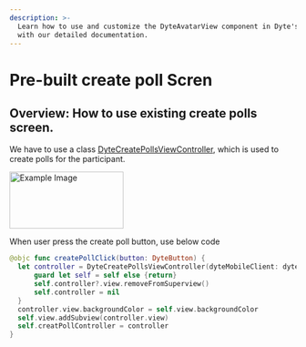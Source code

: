```yaml
---
description: >-
  Learn how to use and customize the DyteAvatarView component in Dyte's iOS UiKit
  with our detailed documentation.
---
```


# Pre-built create poll Scren
## Overview: How to use existing create polls screen.
We have to use a class [DyteCreatePollsViewController](/ios/components/dyte-poll-form), which is used to create polls for the participant.

<img src="/static/ios/ios_create_polls.png" alt="Example Image" width="200" height="100"/>

When user press the create poll button, use below code
```swift
@objc func createPollClick(button: DyteButton) {
  let controller = DyteCreatePollsViewController(dyteMobileClient: dyteMobileClient) { [weak self] result in
      guard let self = self else {return}
      self.controller?.view.removeFromSuperview()
      self.controller = nil
  }
  controller.view.backgroundColor = self.view.backgroundColor
  self.view.addSubview(controller.view)
  self.creatPollController = controller
}
```

<head>
  <title>iOS DyteAvatarView</title>
</head>
